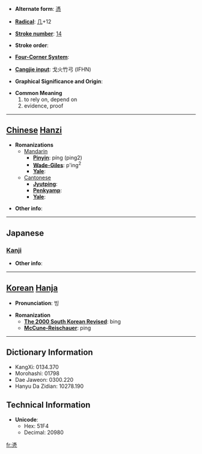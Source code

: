 * '''Alternate form''': [[憑]]

* '''[[Wiktionary:Chinese radical index| Radical]]''': [[Wiktionary:Chinese radical index 几|几]]+12

* '''[[Wiktionary:Chinese total strokes index|Stroke number]]''': [[Wiktionary:Chinese total strokes index 14|14]]

* '''Stroke order''': 

* '''[[Wiktionary:Chinese four corner index|Four-Corner System]]''': 

* '''[[Wiktionary:Chinese Cangjie index|Cangjie input]]''': 戈火竹弓 (IFHN)

* '''Graphical Significance and Origin''': 

* '''Common Meaning'''
*#to rely on, depend on
*# evidence, proof


----

== [[Chinese]] [[Hanzi]] ==

* '''Romanizations'''
** [[Mandarin]]
*** '''[[Pinyin]]''': píng (ping2)
*** '''[[Wade-Giles]]''': p'ing<sup>2</sup>
*** '''[[Yale]]''': 
**[[Cantonese]]
***'''[[Jyutping]]''':
***'''[[Penkyamp]]''': 
***'''[[Yale]]''': 

* '''Other info''': 

----

==Japanese==
===[[Kanji]]===
{{kanji|on readings=[[ひょう]] (hyō)
|kun readings=
}}

* '''Other info''':  

----

== [[Korean]] [[Hanja]] ==

* '''Pronunciation''': 빙

* '''Romanization'''
** '''[[The 2000 South Korean Revised Romanization|The 2000 South Korean Revised]]''': bing
** '''[[McCune-Reischauer]]''': ping

----

== Dictionary Information ==

* KangXi: 0134.370
* Morohashi: 01798
* Dae Jaweon: 0300.220
* Hanyu Da Zidian: 10278.190

== Technical Information ==

* '''Unicode''':
** Hex: 51F4
** Decimal: 20980

[[fr:凴]]